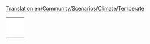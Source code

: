 [[Translation:en/Community/Scenarios/Climate/Temperate]]
{{en/Community/Scenarios/Scenarios by setting}}

{|
|-
|style="border:none;background:white"|
{{en/Scenario/Italy}}

|style="border:none;background:white"|
{{en/Scenario/Water and Mountains}}

|style="border:none;background:white"|
{{en/Scenario/Florida}}

|-
|style="border:none;background:white"|
{{en/Scenario/Kloof}}

|style="border:none;background:white"|
{{en/Scenario/Land of Floods}}

|style="border:none;background:white"|
{{en/Scenario/Denmark}}

|-
|style="border:none;background:white"|
{{en/Scenario/Europe}}

|style="border:none;background:white"|
{{en/Scenario/United Kingdom}}

|style="border:none;background:white"|
{{en/Scenario/Get Your Ships}}

|-
|style="border:none;background:white"|
{{en/Scenario/Lakes}}

|style="border:none;background:white"|
{{en/Scenario/New Industries 2}}

|style="border:none;background:white"|
{{en/Scenario/Super Britania}}

|-
|style="border:none;background:white"|
{{en/Scenario/Verdant Islands}}

|style="border:none;background:white"|
{{en/Scenario/CarstsMonsterScenario v3}}

|style="border:none;background:white"|
{{en/Scenario/CarstsTrainingScenario v3}}

|-
|style="border:none;background:white"|
{{en/Scenario/CarstsWorldScenario}}

|style="border:none;background:white"|
{{en/Scenario/New Zealand North Island}}

|style="border:none;background:white"|
{{en/Scenario/GR Revised}}

|-
|style="border:none;background:white"|
{{en/Scenario/Kritschgau}}

|style="border:none;background:white"|
{{en/Scenario/Flevoland}}

|style="border:none;background:white"|
{{en/Scenario/Elephant}}

|-
|style="border:none;background:white"|
{{en/Scenario/South West France}}

|style="border:none;background:white"|
{{en/Scenario/Isle Of Wight}}

|style="border:none;background:white"|
{{en/Scenario/German Reunification}}

|-
|style="border:none;background:white"|
{{en/Scenario/Kingdom of Hungary}}

|}